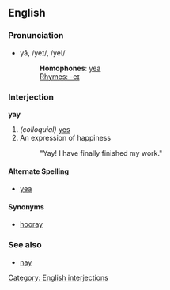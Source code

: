 ==English==
===Pronunciation===
*yā, /yeɪ/, /yeI/
*:'''Homophones''': [[yea]]
*:[[Rhymes:English:-eɪ|Rhymes: -eɪ]]

===Interjection===
'''yay'''

# ''(colloquial)'' [[yes]]
# An expression of happiness
#: "Yay! I have finally finished my work." 

====Alternate Spelling====
*[[yea]]

====Synonyms====
*[[hooray]]

===See also===
*[[nay]]

[[Category: English interjections]]